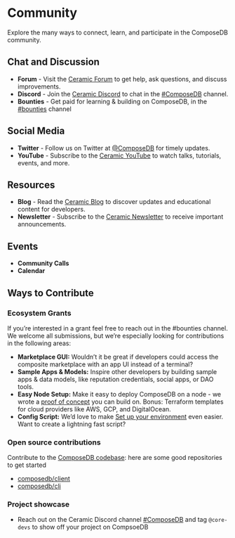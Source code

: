 

# Community
Explore the many ways to connect, learn, and participate in the ComposeDB community.

## Chat and Discussion
- **Forum** - Visit the [Ceramic Forum](https://forum.ceramic.network) to get help, ask questions, and discuss improvements.
- **Discord** - Join the [Ceramic Discord](https://chat.ceramic.network) to chat in the [#ComposeDB](https://discord.gg/6FCS44YDBs) channel.
- **Bounties** - Get paid for learning & building on ComposeDB, in the [#bounties](https://discord.com/channels/682786569857662976/1040706471689732096/1040719165268426924) channel

## Social Media
- **Twitter** - Follow us on Twitter at [@ComposeDB](https://twitter.com/composedb) for timely updates.
- **YouTube** - Subscribe to the [Ceramic YouTube](https://link.co) to watch talks, tutorials, events, and more.

## Resources
- **Blog** - Read the [Ceramic Blog](https://blog.ceramic.network) to discover updates and educational content for developers.
- **Newsletter** - Subscribe to the [Ceramic Newsletter](https://blog.ceramic.network/members/#subscribe) to receive important announcements.

## Events
- **Community Calls**
- **Calendar**

## Ways to Contribute
### Ecosystem Grants
If you’re interested in a grant feel free to reach out in the #bounties channel. We welcome all submissions, but we’re especially looking for contributions in the following areas:

- **Marketplace GUI:** Wouldn’t it be great if developers could access the composite marketplace with an app UI instead of a terminal?
- **Sample Apps & Models:** Inspire other developers by building sample apps & data models, like reputation credentials, social apps, or DAO tools.
- **Easy Node Setup:** Make it easy to deploy ComposeDB on a node - we wrote a [proof of concept](https://github.com/ceramicstudio/ceramic-infra-poc) you can build on. Bonus: Terraform templates for cloud providers like AWS, GCP, and DigitalOcean.
- **Config Script:** We’d love to make [Set up your environment](./set-up-your-environment) even easier. Want to create a lightning fast script?

### **Open source contributions**
Contribute to the [ComposeDB codebase](https://github.com/ceramicstudio/js-composedb): here are some good repositories to get started

- [composedb/client](https://github.com/ceramicstudio/js-composedb/tree/main/packages/client)
- [composedb/cli](https://github.com/ceramicstudio/js-composedb/tree/main/packages/cli)

### **Project showcase**
- Reach out on the Ceramic Discord channel [#ComposeDB](https://discord.gg/6FCS44YDBs) and tag `@core-devs` to show off your project on CompsoeDB